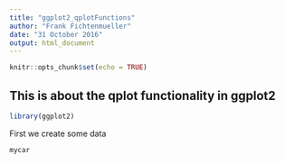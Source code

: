 ```yaml
---
title: "ggplot2_qplotFunctions"
author: "Frank Fichtenmueller"
date: "31 October 2016"
output: html_document
---
```


```r
knitr::opts_chunk$set(echo = TRUE)
```
## This is about the qplot functionality in ggplot2
```r
library(ggplot2)
```

First we create some data

```r
mycar
```




